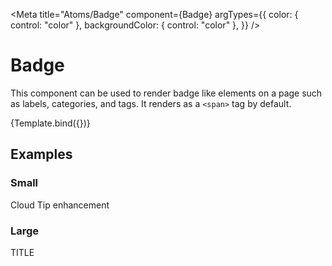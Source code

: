 
<Meta
  title="Atoms/Badge"
  component={Badge}
  argTypes={{
    color: { control: "color" },
    backgroundColor: { control: "color" },
  }}
/>

# Badge

This component can be used to render badge like elements on a page
such as labels, categories, and tags. It renders as a `<span>` tag
by default.


<Canvas>
  <Story
    name="Overview"
    args={{
      size: "m",
      fontWeight: Theme.fontWeight.regular,
      children: "Engineering",
    }}
  >
    {Template.bind({})}
  </Story>
</Canvas>

<ArgsTable story="Overview" />

## Examples

[]()

### Small

<Canvas>
  <Badge backgroundColor={Color.yellow}>Cloud</Badge>
  <Badge
    backgroundColor={Color.mintGreen}
    borderRadius="1rem"
    color={Color.yellowGreen}
  >
    Tip
  </Badge>
  <Badge
    backgroundColor={Color.paleTurquoise}
    borderRadius="1rem"
    fontWeight={Theme.fontWeight.semiBold}
  >
    enhancement
  </Badge>
</Canvas>

### Large

<Canvas>
  <Badge size="l">TITLE</Badge>
</Canvas>

